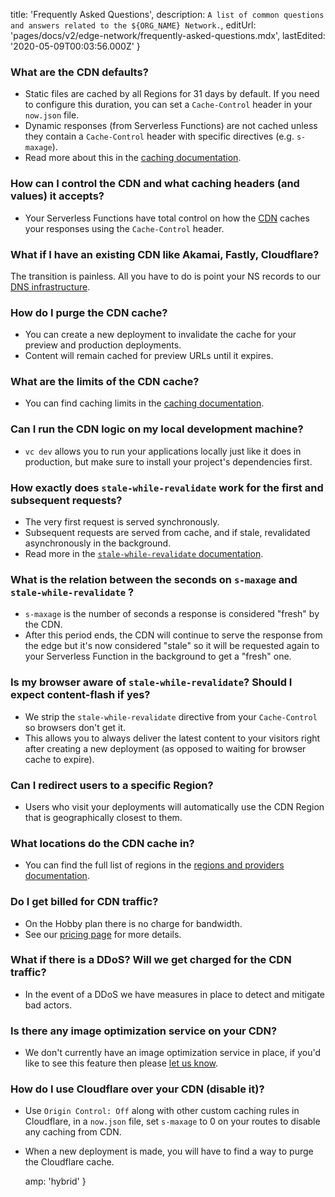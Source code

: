 
  title: 'Frequently Asked Questions',
  description: `A list of common questions and answers related to the ${ORG_NAME} Network.`,
  editUrl: 'pages/docs/v2/edge-network/frequently-asked-questions.mdx',
  lastEdited: '2020-05-09T00:03:56.000Z'
}

### What are the CDN defaults?

- Static files are cached by all Regions for 31 days by default. If you need to configure this duration, you can set a `Cache-Control` header in your `now.json` file.
- Dynamic responses (from Serverless Functions) are not cached unless they contain a `Cache-Control` header with specific directives (e.g. `s-maxage`).
- Read more about this in the [caching documentation](/docs/v2/edge-network/caching).

### How can I control the CDN and what caching headers (and values) it accepts?

- Your Serverless Functions have total control on how the [CDN](/docs/v2/edge-network/caching) caches your responses using the `Cache-Control` header.

### What if I have an existing CDN like Akamai, Fastly, Cloudflare?

The transition is painless. All you have to do is point your NS records to our [DNS infrastructure](/docs/v2/custom-domains#adding-a-domain).

### How do I purge the CDN cache?

- You can create a new deployment to invalidate the cache for your preview and production deployments.
- Content will remain cached for preview URLs until it expires.

### What are the limits of the CDN cache?

- You can find caching limits in the [caching documentation](/docs/v2/edge-network/caching#limits).

### Can I run the CDN logic on my local development machine?

- `vc dev` allows you to run your applications locally just like it does in production, but make sure to install your project's dependencies first.

### How exactly does `stale-while-revalidate` work for the first and subsequent requests?

- The very first request is served synchronously.
- Subsequent requests are served from cache, and if stale, revalidated asynchronously in the background.
- Read more in the [`stale-while-revalidate` documentation](/docs/v2/edge-network/caching#Stale-While-Revalidate).

### What is the relation between the seconds on `s-maxage` and `stale-while-revalidate` ?

- `s-maxage` is the number of seconds a response is considered "fresh" by the CDN.
- After this period ends, the CDN will continue to serve the response from the edge but it's now considered "stale" so it will be requested again to your Serverless Function in the background to get a "fresh" one.

### Is my browser aware of `stale-while-revalidate`? Should I expect content-flash if yes?

- We strip the `stale-while-revalidate` directive from your `Cache-Control` so browsers don't get it.
- This allows you to always deliver the latest content to your visitors right after creating a new deployment (as opposed to waiting for browser cache to expire).

### Can I redirect users to a specific Region?

- Users who visit your deployments will automatically use the CDN Region that is geographically closest to them.

### What locations do the CDN cache in?

- You can find the full list of regions in the [regions and providers documentation](/docs/v2/edge-network/regions).

### Do I get billed for CDN traffic?

- On the Hobby plan there is no charge for bandwidth.
- See our [pricing page](/pricing) for more details.

### What if there is a DDoS? Will we get charged for the CDN traffic?

- In the event of a DDoS we have measures in place to detect and mitigate bad actors.

### Is there any image optimization service on your CDN?

- We don't currently have an image optimization service in place, if you'd like to see this feature then please [let us know](/feedback).

### How do I use Cloudflare over your CDN (disable it)?

- Use `Origin Control: Off` along with other custom caching rules in Cloudflare, in a `now.json` file, set `s-maxage` to 0 on your routes to disable any caching from <OrgName /> CDN.
- When a new deployment is made, you will have to find a way to purge the Cloudflare cache.


  amp: 'hybrid'
}
